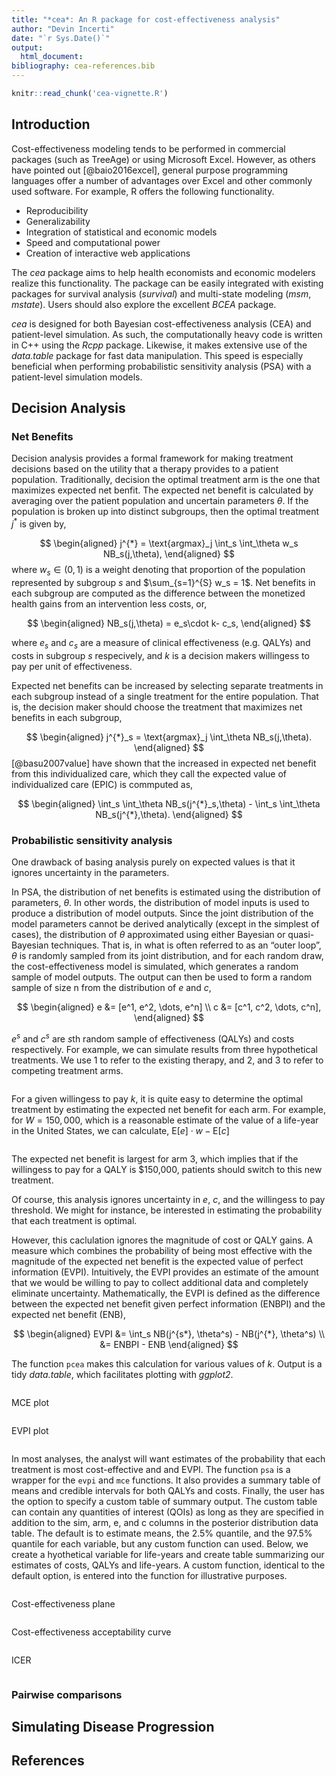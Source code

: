 ```yaml
---
title: "*cea*: An R package for cost-effectiveness analysis"
author: "Devin Incerti"
date: "`r Sys.Date()`"
output: 
  html_document:
bibliography: cea-references.bib
---
```


```r
knitr::read_chunk('cea-vignette.R')
```

## Introduction
Cost-effectiveness modeling tends to be performed in commercial packages (such as TreeAge) or using Microsoft Excel. However, as others have pointed out [@baio2016excel], general purpose programming languages offer a number of advantages over Excel and other commonly used software. For example, R offers the following functionality.

* Reproducibility
* Generalizability
* Integration of statistical and economic models
* Speed and computational power
* Creation of interactive web applications

The *cea* package aims to help health economists and economic modelers realize this functionality. The package can be easily integrated with existing packages for survival analysis (*survival*) and multi-state modeling (*msm*, *mstate*). Users should also explore the excellent *BCEA* package. 

*cea* is designed for both Bayesian cost-effectiveness analysis (CEA) and patient-level simulation. As such, the computationally heavy code is written in C++ using the *Rcpp* package. Likewise, it makes extensive use of the *data.table* package for fast data manipulation. This speed is especially beneficial when performing probabilistic sensitivity analysis (PSA) with a patient-level simulation models.


## Decision Analysis

### Net Benefits
Decision analysis provides a formal framework for making treatment decisions based on the utility that a therapy provides to a patient population. Traditionally, decision the optimal treatment arm is the one that maximizes expected net benfit. The expected net benefit is calculated by averaging over the patient population and uncertain parameters $\theta$. If the population is broken up into distinct subgroups, then the optimal treatment $j^{*}$ is given by,

$$
\begin{aligned}
j^{*} = \text{argmax}_j \int_s \int_\theta w_s NB_s(j,\theta),
\end{aligned}
$$
where $w_s \in (0, 1)$ is a weight denoting that proportion of the population represented by subgroup $s$ and $\sum_{s=1}^{S} w_s = 1$. Net benefits in each subgroup are computed as the difference between the monetized health gains from an intervention less costs, or,

$$
\begin{aligned}
NB_s(j,\theta) = e_s\cdot k- c_s,
\end{aligned}
$$

where $e_s$ and $c_s$ are a measure of clinical effectiveness (e.g. QALYs) and costs in subgroup $s$ respecively, and $k$ is a decision makers willingess to pay per unit of effectiveness. 

Expected net benefits can be increased by selecting separate treatments in each subgroup instead of a single treatment for the entire population. That is, the decision maker should choose the treatment that maximizes net benefits in each subgroup,

$$
\begin{aligned}
j^{*}_s = \text{argmax}_j \int_\theta NB_s(j,\theta).
\end{aligned}
$$
[@basu2007value] have shown that the increased in expected net benefit from this individualized care, which they call the expected value of individualized care (EPIC) is commputed as,

$$
\begin{aligned}
\int_s \int_\theta NB_s(j^{*}_s,\theta) - \int_s \int_\theta NB_s(j^{*},\theta).
\end{aligned}
$$

### Probabilistic sensitivity analysis

One drawback of basing analysis purely on expected values is that it ignores uncertainty in the parameters. 

In PSA, the distribution of net benefits is estimated using the distribution of parameters, $\theta$. In other words, the distribution of model inputs is used to produce a distribution of model outputs. Since the joint distribution of the model parameters cannot be derived analytically (except in the simplest of cases), the distribution of $\theta$ approximated using either Bayesian or quasi-Bayesian techniques. That is, in what is often referred to as an "outer loop", $\theta$ is randomly sampled from its joint distribution, and for each random draw, the cost-effectiveness model is simulated, which generates a random sample of model outputs. The output can then be used to form a random sample of size n from the distribution of $e$ and $c$,

$$
\begin{aligned}
e &= [e^1, e^2, \dots, e^n] \\
c &= [c^1, c^2, \dots, c^n],
\end{aligned}
$$

$e^s$ and $c^s$ are $s$th random sample of effectiveness (QALYs) and costs respectively. For example, we can simulate results from three hypothetical treatments. We use $1$ to refer to the existing therapy, and $2$, and $3$ to refer to competing treatment arms. 

```r
```

For a given willingess to pay $k$, it is quite easy to determine the optimal treatment by estimating the expected net benefit for each arm. For example, for $W = 150,000$, which is a reasonable estimate of the value of a life-year in the United States, we can calculate, $\text{E}[e] \cdot w - \text{E}[c]$ 

```r
```

The expected net benefit is largest for arm 3, which implies that if the willingess to pay for a QALY is $150,000, patients should switch to this new treatment. 


Of course, this analysis ignores uncertainty in $e$, $c$, and the willingess to pay threshold. We might for instance, be interested in estimating the probability that each treatment is optimal.

However, this caclulation ignores the magnitude of cost or QALY gains. A measure which combines the probability of being most effective with the magnitude of the expected net benefit is the expected value of perfect information (EVPI). Intuitively, the EVPI provides an estimate of the amount that we would be willing to pay to collect additional data and completely eliminate uncertainty. Mathematically, the EVPI is defined as the difference between the expected net benefit given perfect information (ENBPI) and the expected net benefit (ENB),

$$
\begin{aligned}
EVPI &= \int_s NB(j^{s*}, \theta^s) - NB(j^{*}, \theta^s) \\
&= ENBPI - ENB
\end{aligned}
$$

The function `pcea` makes this calculation for various values of $k$. Output is a tidy *data.table*, which facilitates plotting with *ggplot2*.

```r
```

MCE plot
```r
```

EVPI plot

```r
```

In most analyses, the analyst will want estimates of the probability that each treatment is most cost-effective and and EVPI. The function ``psa`` is a wrapper for the ``evpi`` and ``mce`` functions. It also provides a summary table of means and credible intervals for both QALYs and costs. Finally, the user has the option to specify a custom table of summary output. The custom table can contain any quantities of interest (QOIs) as long as they are specified in addition to the sim, arm, e, and c columns in the posterior distribution data table. The default is to estimate means, the 2.5% quantile, and the 97.5% quantile for each variable, but any custom function can used. Below, we create a hyothetical variable for life-years and create table summarizing our estimates of costs, QALYs and life-years. A custom function, identical to the default option, is entered into the function for illustrative purposes.

```r
```

Cost-effectiveness plane

```r
```

Cost-effectiveness acceptability curve

```r
```

ICER

```r
```

### Pairwise comparisons

## Simulating Disease Progression 

## References

